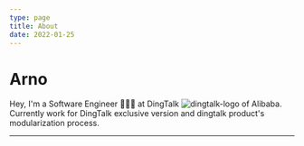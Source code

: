 ```yaml
---
type: page
title: About
date: 2022-01-25
---
```


# Arno

Hey, I'm a Software Engineer 👨🏻‍💻 at DingTalk ![dingtalk-logo](https://img.alicdn.com/imgextra/i3/O1CN018mAblj26gWsNvhwoN_!!6000000007691-55-tps-34-34.svg) of Alibaba. Currently work for DingTalk exclusive version and dingtalk product's modularization process.

---


<div className="basic-card-list">
<BasicCard
  avatar="https://upload.wikimedia.org/wikipedia/sco/thumb/9/9f/Twitter_bird_logo_2012.svg/344px-Twitter_bird_logo_2012.svg.png"
  title="Twitter"
  content="@yeqingnan"
  href="https://twitter.com/yeqingnan"
  styleType="bgPurple"
/>

<BasicCard
  avatar="https://upload.wikimedia.org/wikipedia/commons/thumb/9/91/Octicons-mark-github.svg/1200px-Octicons-mark-github.svg.png" 
  title="Github"
  content="@surfacew"
  href="https://github.com/surfacew"
  styleType="bgBlue"
/>

<BasicCard
  avatar="https://cdn2.iconfinder.com/data/icons/social-media-flat-7/64/Social-media_Zhihu-1024.png" 
  title="Zhihu"
  content="@青楠"
  href="https://www.zhihu.com/people/surfacew"
  styleType="bg6"
/>

<BasicCard
  avatar="✉️"
  title="EMail"
  content="surfacew@163.com"
  href="mailto:surfacew@163.com"
  styleType="bgDarkGreen"
/>
</div>

